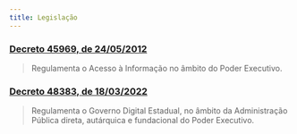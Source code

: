 ```yaml
---
title: Legislação
---
```


### [Decreto 45969, de 24/05/2012](https://www.almg.gov.br/consulte/legislacao/completa/completa.html?tipo=DEC&num=45969&comp=&ano=2012&aba=js_textoAtualizado)

> Regulamenta o Acesso à Informação no âmbito do Poder Executivo.

### [Decreto 48383, de 18/03/2022](https://www.almg.gov.br/consulte/legislacao/completa/completa.html?tipo=DEC&num=48383&comp=&ano=2022)

> Regulamenta o Governo Digital Estadual, no âmbito da Administração Pública direta, autárquica e fundacional do Poder Executivo.

